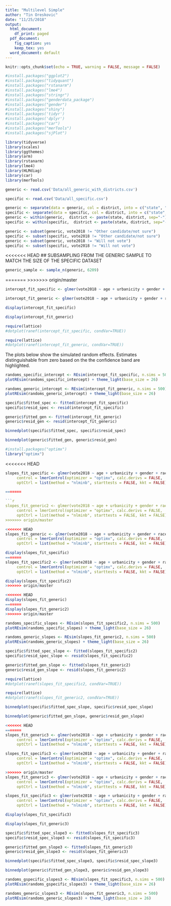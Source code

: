 ```yaml
---
title: "Multilevel Simple"
author: "Tin Oreskovic"
date: "11/25/2018"
output:
  html_document:
    df_print: paged
  pdf_document:
    fig_caption: yes
    keep_tex: yes
  word_document: default
---
```




```r
knitr::opts_chunk$set(echo = TRUE, warning = FALSE, message = FALSE)
```

```r
#install.packages("ggplot2")
#install.packages("tidyquant")
#install.packages("rstanarm")
#install.packages("lme4")
#install.packages("stringr")
#install.packages("genderdata_package")
#install.packages("gender")
#install.packages("shiny")
#install.packages('tidyr')
#install.packages('dplyr')
#install.packages("car")
#install.packages("merTools")
#install.packages("sjPlot")
```



```r
library(tidyverse)
library(scales)
library(ggthemes)
library(arm)
library(rstanarm)
library(lme4)
library(HLMdiag)
library(car)
library(merTools)  
```

```r
generic <- read.csv('Data/all_generic_with_districts.csv')

specific <- read.csv('Data/all_specific.csv')

```


```r
generic <- separate(data = generic, col = district, into = c("state", "district"), sep = "\\-")
specific <- separate(data = specific, col = district, into = c("state", "district"), sep = "\\-")
generic <- within(generic,  district <- paste(state, district, sep="-"))
specific <- within(specific,  district <- paste(state, district, sep="-"))
```

```r
generic <- subset(generic, vote2018 != "Other candidate/not sure")
specific <- subset(specific, vote2018 != "Other candidate/not sure")
generic <- subset(generic, vote2018 != "Will not vote")
specific <- subset(specific, vote2018 != "Will not vote")
```


<<<<<<< HEAD
## SUBSAMPLING FROM THE GENERIC SAMPLE TO MATCH THE SIZE OF THE SPECIFIC DATASET 
```r
generic_sample <- sample_n(generic, 6209)
```

=======
>>>>>>> origin/master

```r
intercept_fit_specific <- glmer(vote2018 ~ age + urbanicity + gender + race + education + party + married + (1 | state/district), data = specific, family = binomial(link = "logit"))

```

```r
intercept_fit_generic <- glmer(vote2018 ~ age + urbanicity + gender + race + education + party + married + (1 | state/district), data = generic, family = binomial(link = "logit"))

```


```r
display(intercept_fit_specific)
```

```r
display(intercept_fit_generic)
```

```r
require(lattice)
#dotplot(ranef(intercept_fit_specific, condVar=TRUE))
```

```r
require(lattice)
#dotplot(ranef(intercept_fit_generic, condVar=TRUE))
```


The plots below show the simulated random effects. Estimates distinguishable from zero based on the 
the confidence band are highlighted. 



```r
randoms_specific_intercept <- REsim(intercept_fit_specific, n.sims = 500)
plotREsim(randoms_specific_intercept) + theme_light(base_size = 26) 
```

```r
randoms_generic_intercept <- REsim(intercept_fit_generic, n.sims = 500)
plotREsim(randoms_generic_intercept) + theme_light(base_size = 26) 
```


```r
specific$fitted_spec <- fitted(intercept_fit_specific)
specific$resid_spec <- resid(intercept_fit_specific)  
```


```r
generic$fitted_gen <- fitted(intercept_fit_generic)
generic$resid_gen <- resid(intercept_fit_generic)  

```



```r
binnedplot(specific$fitted_spec, specific$resid_spec)
```



```r
binnedplot(generic$fitted_gen, generic$resid_gen)
```

















```r
#install.packages("optimx")
library("optimx")
```

<<<<<<< HEAD
```r
slopes_fit_specific <- glmer(vote2018 ~ age + urbanicity + gender + race + education + married + party + (1 + gender | state/district), data = specific, family = binomial(link = "logit"),
     control = lmerControl(optimizer = "optimx", calc.derivs = FALSE,
     optCtrl = list(method = "nlminb", starttests = FALSE, kkt = FALSE)))

=======

```r
slopes_fit_generic2 <- glmer(vote2018 ~ age + urbanicity + gender + race + education + married + party + (1 + gender | state/district), data = generic, family = binomial(link = "logit"),
     control = lmerControl(optimizer = "optimx", calc.derivs = FALSE,
     optCtrl = list(method = "nlminb", starttests = FALSE, kkt = FALSE)))
>>>>>>> origin/master
```



```r
<<<<<<< HEAD
slopes_fit_generic <- glmer(vote2018 ~ age + urbanicity + gender + race + education + married + party + (1 + gender | state/district), data = generic, family = binomial(link = "logit"),
     control = lmerControl(optimizer = "optimx", calc.derivs = FALSE,
     optCtrl = list(method = "nlminb", starttests = FALSE, kkt = FALSE)))
```




```r
display(slopes_fit_specific)
=======
slopes_fit_specific2 <- glmer(vote2018 ~ age + urbanicity + gender + race + education + married + party + (1 + gender | state/district), data = specific, family = binomial(link = "logit"),
     control = lmerControl(optimizer = "optimx", calc.derivs = FALSE,
     optCtrl = list(method = "nlminb", starttests = FALSE, kkt = FALSE)))

```


```r
display(slopes_fit_specific2)
>>>>>>> origin/master
```



```r
<<<<<<< HEAD
display(slopes_fit_generic)
=======
display(slopes_fit_generic2)
>>>>>>> origin/master
```




```r
randoms_specific_slopes <- REsim(slopes_fit_specific2, n.sims = 500)
plotREsim(randoms_specific_slopes) + theme_light(base_size = 26) 
```

```r
randoms_generic_slopes <- REsim(slopes_fit_generic2, n.sims = 500)
plotREsim(randoms_generic_slopes) + theme_light(base_size = 26) 
```




```r
specific$fitted_spec_slope <- fitted(slopes_fit_specific2)
specific$resid_spec_slope <- resid(slopes_fit_specific2)  
```


```r
generic$fitted_gen_slope <- fitted(slopes_fit_generic2)
generic$resid_gen_slope <- resid(slopes_fit_generic2)  

```


```r
require(lattice)
#dotplot(ranef(slopes_fit_specific2, condVar=TRUE))
```



```r
require(lattice)
#dotplot(ranef(slopes_fit_generic2, condVar=TRUE))
```



```r
binnedplot(specific$fitted_spec_slope, specific$resid_spec_slope)
```



```r
binnedplot(generic$fitted_gen_slope, generic$resid_gen_slope)
```



```r
<<<<<<< HEAD
=======
slopes_fit_generic3 <- glmer(vote2018 ~ age + urbanicity + gender + race + education + married + party + (1 + gender | state/district), data = generic, family = binomial(link = "logit"),
     control = lmerControl(optimizer = "optimx", calc.derivs = FALSE,
     optCtrl = list(method = "nlminb", starttests = FALSE, kkt = FALSE)))
```



```r
slopes_fit_specific3 <- glmer(vote2018 ~ age + urbanicity + gender + race + education + party + (1 + gender | state/district), data = specific, family = binomial(link = "logit"),
     control = lmerControl(optimizer = "optimx", calc.derivs = FALSE,
     optCtrl = list(method = "nlminb", starttests = FALSE, kkt = FALSE)))

```



```r
>>>>>>> origin/master
slopes_fit_generic3 <- glmer(vote2018 ~ age + urbanicity + gender + race + education + party + age*gender + (1 + gender + age | state/district), data = generic, family = binomial(link = "logit"),
     control = lmerControl(optimizer = "optimx", calc.derivs = FALSE,
     optCtrl = list(method = "nlminb", starttests = FALSE, kkt = FALSE)))
```



```r
slopes_fit_specific3 <- glmer(vote2018 ~ age + urbanicity + gender + race + education + party + age*gender + (1 + gender + age | state/district), data = specific, family = binomial(link = "logit"),
     control = lmerControl(optimizer = "optimx", calc.derivs = FALSE,
     optCtrl = list(method = "nlminb", starttests = FALSE, kkt = FALSE)))

```


```r
display(slopes_fit_specific3)
```



```r
display(slopes_fit_generic3)
```

```r
specific$fitted_spec_slope3 <- fitted(slopes_fit_specific3)
specific$resid_spec_slope3 <- resid(slopes_fit_specific3)  
```

```r
generic$fitted_gen_slope3 <- fitted(slopes_fit_generic3)
generic$resid_gen_slope3 <- resid(slopes_fit_generic3)  
```



```r
binnedplot(specific$fitted_spec_slope3, specific$resid_spec_slope3)
```



```r
binnedplot(generic$fitted_gen_slope3, generic$resid_gen_slope3)
```



```r
randoms_gspecific_slopes3 <- REsim(slopes_fit_specific3, n.sims = 500)
plotREsim(randoms_gspecific_slopes3) + theme_light(base_size = 26) 
```



```r
randoms_generic_slopes3 <- REsim(slopes_fit_generic3, n.sims = 500)
plotREsim(randoms_generic_slopes3) + theme_light(base_size = 26) 
```


